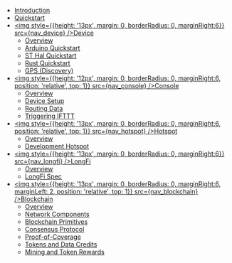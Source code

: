 
- [Introduction](/)
- [Quickstart](/quickstart)
- [<img style={{height: '13px', margin: 0, borderRadius: 0, marginRight:6}} src={nav_device} />Device](/device/overview)
  - [Overview](/device/overview)
  - [Arduino Quickstart](/device/arduino-quickstart)
  - [ST Hal Quickstart](/device/st-hal-quickstart)
  - [Rust Quickstart](/device/rust-quickstart)
  - [GPS (Discovery)](/device/gps-hardware-guide)
- [<img style={{height: '12px', margin: 0, borderRadius: 0, marginRight:6, position: 'relative', top: 1}} src={nav_console} />Console](/console/overview)
  - [Overview](/console/overview)
  - [Device Setup](/console/device-setup)
  - [Routing Data](/console/routing-data)
  - [Triggering IFTTT](/console/trigger-ifttt)
- [<img style={{height: '13px', margin: 0, borderRadius: 0, marginRight:6, position: 'relative', top: 1}} src={nav_hotspot} />Hotspot](/hotspot/overview)
  - [Overview](/hotspot/overview)
  - [Development Hotspot](/hotspot/developer-setup)
- [<img style={{height: '13px', margin: 0, borderRadius: 0, marginRight:6}} src={nav_longfi} />LongFi](/longfi/overview)
  - [Overview](/longfi/overview)
  - [LongFi Spec](/longfi/spec)
- [<img style={{height: '13px', margin: 0, borderRadius: 0, marginRight:6, marginLeft: 2, position: 'relative', top: 1}} src={nav_blockchain} />Blockchain](/blockchain/overview)
  - [Overview](/blockchain/overview)
  - [Network Components](/blockchain/network-components)
  - [Blockchain Primitives](/blockchain/blockchain-primitives)
  - [Consensus Protocol](/blockchain/consensus-protocol)
  - [Proof-of-Coverage](/blockchain/proof-of-coverage)
  - [Tokens and Data Credits](/blockchain/tokens)
  - [Mining and Token Rewards](/blockchain/mining-token-rewards) 
  
  